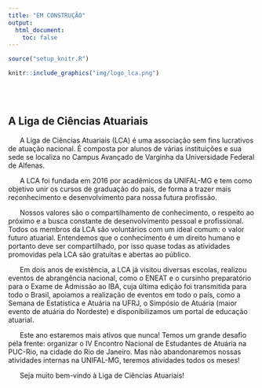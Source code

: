 ```yaml
---
title: "EM CONSTRUÇÃO"
output:
  html_document:
    toc: false
---
```


```r
source("setup_knitr.R")
```

<p></p>
<p></p>

```r
knitr::include_graphics("img/logo_lca.png")
```

<br></br>

## A Liga de Ciências Atuariais

<p></p>
<p></p>

\ \ \ \ \ \ A Liga de Ciências Atuariais (LCA) é uma associação sem fins lucrativos de atuação nacional. É composta por alunos de várias instituições e sua sede se localiza no Campus Avançado de Varginha da Universidade Federal de Alfenas.

\ \ \ \ \ \ A LCA foi fundada em 2016 por acadêmicos da UNIFAL-MG e tem como objetivo unir os cursos de graduação do país, de forma a trazer mais reconhecimento e desenvolvimento para nossa futura profissão.

\ \ \ \ \ \ Nossos valores são o compartilhamento de conhecimento, o respeito ao próximo e a busca constante de desenvolvimento pessoal e profissional. Todos os membros da LCA são voluntários com um ideal comum: o valor futuro atuarial. Entendemos que o conhecimento é um direito humano e portanto deve ser compartilhado, por isso quase todas as atividades promovidas pela LCA são gratuitas e abertas ao público.

\ \ \ \ \ \ Em dois anos de existência, a LCA já visitou diversas escolas, realizou eventos de abrangência nacional, como o ENEAT e o cursinho preparatório para o Exame de Admissão ao IBA, cuja última edição foi transmitida para todo o Brasil, apoiamos a realização de eventos em todo o país, como a Semana de Estatística e Atuária na UFRJ, o Simpósio de Atuária (maior evento de atuária do Nordeste) e disponibilizamos um portal de educação atuarial.

\ \ \ \ \ \ Este ano estaremos mais ativos que nunca! Temos um grande desafio pela frente: organizar o IV Encontro Nacional de Estudantes de Atuária na PUC-Rio, na cidade do Rio de Janeiro. Mas não abandonaremos nossas atividades internas na UNIFAL-MG, teremos atividades todos os meses!

\ \ \ \ \ \ Seja muito bem-vindo à Liga de Ciências Atuariais!

<br></br>

<!-- Adicionar contador de visitas -->